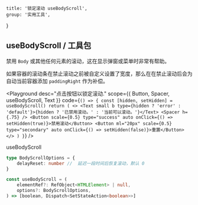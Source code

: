 
	title: '锁定滚动 useBodyScroll',
	group: '实用工具',
}

## useBodyScroll / 工具包

禁用 `Body` 或其他任何元素的滚动，这在显示弹窗或菜单时非常有帮助。

如果容器的滚动条在禁止滚动之前被自定义设置了宽度，那么在在禁止滚动后会为自动当前容器添加 `paddingRight` 作为补偿。

<Playground
	desc="点击按钮以锁定滚动."
	scope={{ Button, Spacer, useBodyScroll, Text }}
	code={`
() => {
  const [hidden, setHidden] = useBodyScroll()
  return (
    <>
      <Text small b type={hidden ? 'error' : 'default'}>{hidden ? '已禁用滚动。' : '当前可以滚动。'}</Text>
      <Spacer h={.75} />
      <Button scale={0.5} type="success" auto onClick={() => setHidden(true)}>禁用滚动</Button>
      <Button ml="20px" scale={0.5} type="secondary" auto onClick={() => setHidden(false)}>重置</Button>
    </>
  )
}
`}
/>

<Attributes edit="/pages/zh-cn/hooks/use-body-scroll.mdx">
<Attributes.Title>useBodyScroll</Attributes.Title>

```ts
type BodyScrollOptions = {
	delayReset: number //  延迟一段时间后恢复滚动，默认 0
}

const useBodyScroll = (
	elementRef?: RefObject<HTMLElement> | null,
	options?: BodyScrollOptions,
) => [boolean, Dispatch<SetStateAction<boolean>>]
```

</Attributes>

